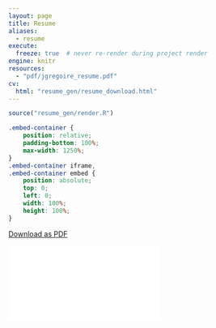 ```yaml
---
layout: page
title: Resume
aliases:
  - resume
execute:
  freeze: true  # never re-render during project render
engine: knitr 
resources:
  - "pdf/jgregoire_resume.pdf"
cv:
  html: "resume_gen/resume_download.html"
---
```


```r
source("resume_gen/render.R")
```

```css
.embed-container {
    position: relative;
    padding-bottom: 100%;
    max-width: 1250%;
}
.embed-container iframe,
.embed-container embed {
    position: absolute;
    top: 0;
    left: 0;
    width: 100%;
    height: 100%;
}
```

[Download as PDF](https://github.com/jtgregoire93/justingregoire.me/raw/main/jgregoire_resume.pdf)



```{=html}

<div class="embed-container">
  <iframe src="`r rmarkdown::metadata$cv$html`" style="border: 0.1px"></iframe>
</div>
```
